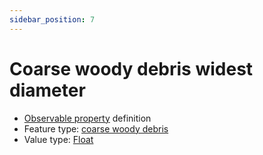 ```yaml
---
sidebar_position: 7
---
```



# Coarse woody debris widest diameter

- [Observable property](/viewers/dawe-vocabs?uri=https://linked.data.gov.au/def/nrm/ee4d10cb-4245-496c-a72c-0696e2014f90) definition
- Feature type: [coarse woody debris](http://linked.data.gov.au/def/tern-cv/c001183f-c6b5-4162-8de9-0c7ed0eb3bfe)
- Value type: [Float](https://w3id.org/tern/ontologies/tern/Float)


<Example protocolModule="coarse-woody-debris-plot-measures" observableProperty="https://linked.data.gov.au/def/nrm/ee4d10cb-4245-496c-a72c-0696e2014f90" />
